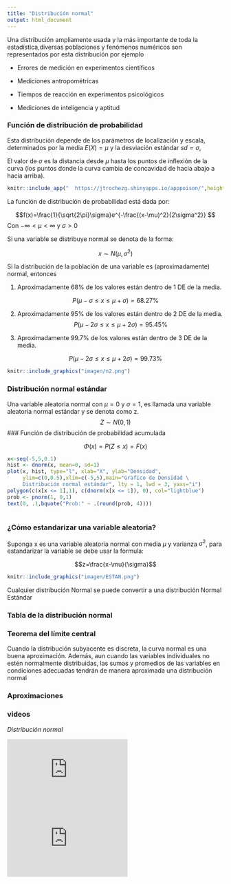 ```yaml
---
title: "Distribución normal"
output: html_document
---
```

Una distribución ampliamente usada y la más importante de toda la estadística,diversas poblaciones y fenómenos numéricos son representados por esta distribución por ejemplo

- Errores de medición en experimentos científicos

- Mediciones antropométricas

- Tiempos de reacción en experimentos psicológicos

- Mediciones de inteligencia y aptitud 


### Función de distribución de probabilidad

Esta distribución depende de los parámetros de localización y escala, determinados por la media $E(X)=\mu$ y la desviación estándar $sd = \sigma$,

El valor de $\sigma$ es la distancia desde $\mu$ hasta los puntos de inflexión de la curva (los puntos donde la curva cambia de concavidad de hacia abajo a hacia arriba).

```r

knitr::include_app("  https://jtrochezg.shinyapps.io/apppoison/",height = "800px")

```

La función de distribución de probabilidad está dada por:

$$f(x)=\frac{1}{\sqrt{2\pi}\sigma}e^{-\frac{(x-\mu)^2}{2\sigma^2}} $$
Con $-\infty<\mu<\infty$ y $\sigma>0$

Si una variable se distribuye normal se denota de la forma:

$$x \sim N(\mu, \sigma^2)$$

Si la distribución de la población de una variable es (aproximadamente) normal, entonces

1. Aproximadamente 68% de los valores están dentro de 1 DE de la media.

$$P(\mu-\sigma\leq x \leq \mu+\sigma)=68.27\%$$

2. Aproximadamente 95% de los valores están dentro de 2 DE de la media.
$$P(\mu-2\sigma\leq x \leq \mu+2\sigma)=95.45\%$$

3. Aproximadamente 99.7% de los valores están dentro de 3 DE de la media.

$$P(\mu-2\sigma\leq x \leq \mu+2\sigma)=99.73\%$$


```r
knitr::include_graphics("imagen/n2.png")
```


### Distribución normal estándar
Una variable aleatoria normal con $\mu=0$ y $\sigma=1$, es llamada una variable aleatoria normal estándar y se denota como z.
$$Z \sim N(0,1)$$
###   Función de distribución de probabilidad acumulada

$$\Phi(x)=P(Z \leq x)=F(x)$$


```r

x<-seq(-5,5,0.1)
hist <- dnorm(x, mean=0, sd=1) 
plot(x, hist, type="l", xlab="X", ylab="Densidad",
     ylim=c(0,0.5),xlim=c(-5,5),main="Grafico de Densidad \
     Distribución normal estándar", lty = 1, lwd = 3, yaxs="i") 
polygon(c(x[x <= 1],1), c(dnorm(x[x <= 1]), 0), col="lightblue")
prob <- pnorm(1, 0,1)
text(0, .1,bquote("Prob:" ~ .(round(prob, 4))))
 

```


### ¿Cómo estandarizar una variable aleatoria?
Suponga x es una variable aleatoria normal con media $\mu$ y varianza $\sigma^2$, para estandarizar la variable se debe usar la formula:


$$z=\frac{x-\mu}{\sigma}$$


```r
knitr::include_graphics("imagen/ESTAN.png")
```

Cualquier distribución Normal se puede convertir a una distribución Normal Estándar


### Tabla de la distribución normal




### Teorema del límite central

Cuando la distribución subyacente es discreta, la curva normal es una buena aproximación. Además, aun cuando las variables individuales no estén normalmente distribuidas, las sumas y promedios de las variables en condiciones adecuadas tendrán de manera aproximada una distribución normal

### Aproximaciones 

### videos

*Distribución normal*

<iframe width="280" height="160" src="https://www.youtube.com/embed/3mikDVlYiok" frameborder="0" allow="accelerometer; autoplay; encrypted-media; gyroscope; picture-in-picture" allowfullscreen></iframe>

<iframe width="280" height="160" src="https://www.youtube.com/embed/tFlKqPVfVU8" frameborder="0" allow="accelerometer; autoplay; encrypted-media; gyroscope; picture-in-picture" allowfullscreen></iframe>

